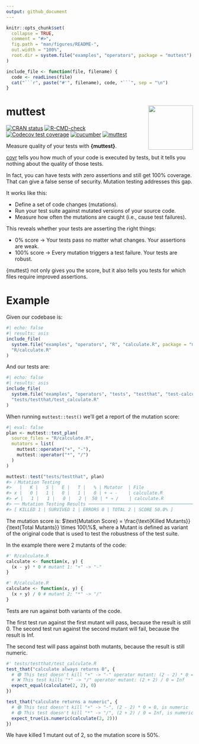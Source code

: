 ```yaml
---
output: github_document
---
```


<!-- README.md is generated from README.Rmd. Please edit that file -->

```r
knitr::opts_chunk$set(
  collapse = TRUE,
  comment = "#>",
  fig.path = "man/figures/README-",
  out.width = "100%",
  root.dir = system.file("examples", "operators", package = "muttest")
)

include_file <- function(file, filename) {
  code <- readLines(file)
  cat("```r", paste("#'", filename), code, "```", sep = "\n")
}
```
# muttest <img src="man/figures/logo.png" align="right" alt="" width="120" />

<!-- badges: start -->
[![CRAN status](https://www.r-pkg.org/badges/version/muttest)](https://CRAN.R-project.org/package=muttest)
[![R-CMD-check](https://github.com/jakubsob/muttest/actions/workflows/R-CMD-check.yaml/badge.svg)](https://github.com/jakubsob/muttest/actions/workflows/R-CMD-check.yaml)
[![Codecov test coverage](https://codecov.io/gh/jakubsob/muttest/graph/badge.svg)](https://app.codecov.io/gh/jakubsob/muttest)
[![cucumber](https://img.shields.io/github/actions/workflow/status/jakubsob/muttest/test-acceptance.yaml?branch=main&label=cucumber&logo=cucumber&color=23D96C&labelColor=0f2a13)](https://github.com/jakubsob/muttest/actions/workflows/test-acceptance.yaml)
[![muttest](https://img.shields.io/endpoint?url=https://raw.githubusercontent.com/jakubsob/muttest/badges/.badges/muttest.json)](https://github.com/jakubsob/muttest/actions/workflows/test-mutation.yaml)
<!-- badges: end -->

Measure quality of your tests with **{muttest}**.

[covr](https://github.com/r-lib/covr) tells you how much of your code is executed by tests, but it tells you nothing about the quality of those tests.

In fact, you can have tests with zero assertions and still get 100% coverage. That can give a false sense of security. Mutation testing addresses this gap.

It works like this:

- Define a set of code changes (mutations).
- Run your test suite against mutated versions of your source code.
- Measure how often the mutations are caught (i.e., cause test failures).

This reveals whether your tests are asserting the right things:

- 0% score → Your tests pass no matter what changes. Your assertions are weak.
- 100% score → Every mutation triggers a test failure. Your tests are robust.

{muttest} not only gives you the score, but it also tells you tests for which files require improved assertions.

# Example

Given our codebase is:

```r
#| echo: false
#| results: asis
include_file(
  system.file("examples", "operators", "R", "calculate.R", package = "muttest"),
  "R/calculate.R"
)
```

And our tests are:

```r
#| echo: false
#| results: asis
include_file(
  system.file("examples", "operators", "tests", "testthat", "test-calculate.R", package = "muttest"),
  "tests/testthat/test_calculate.R"
)
```


When running `muttest::test()` we'll get a report of the mutation score:

```r
#| eval: false
plan <- muttest::test_plan(
  source_files = "R/calculate.R",
  mutators = list(
    muttest::operator("+", "-"),
    muttest::operator("*", "/")
  )
)

muttest::test("tests/testthat", plan)
#> ℹ Mutation Testing
#>   |   K |   S |   E |   T |   % | Mutator  | File
#> x |   0 |   1 |   0 |   1 |   0 | + → -    | calculate.R
#> ✔ |   1 |   1 |   0 |   2 |  50 | * → /    | calculate.R
#> ── Mutation Testing Results ────────────────────────────────────────────────────
#> [ KILLED 1 | SURVIVED 1 | ERRORS 0 | TOTAL 2 | SCORE 50.0% ]
```

The mutation score is: $\text{Mutation Score} = \frac{\text{Killed Mutants}}{\text{Total Mutants}} \times 100\%$, where a Mutant is defined as variant of the original code that is used to test the robustness of the test suite.

In the example there were 2 mutants of the code:

```r
#' R/calculate.R
calculate <- function(x, y) {
  (x - y) * 0 # mutant 1: "+" -> "-"
}
```

```r
#' R/calculate.R
calculate <- function(x, y) {
  (x + y) / 0 # mutant 2: "*" -> "/"
}
```

Tests are run against both variants of the code.

The first test run against the first mutant will pass, because the result is still 0. The second test run against the second mutant will fail, because the result is Inf.

The second test will pass against both mutants, because the result is still numeric.

```r
#' tests/testthat/test_calculate.R
test_that("calculate always returns 0", {
  # 🟢 This test doesn't kill "+" -> "-" operator mutant: (2 - 2) * 0 = 0
  # ❌ This test kills "*" -> "/" operator mutant: (2 + 2) / 0 = Inf
  expect_equal(calculate(2, 2), 0)
})

test_that("calculate returns a numeric", {
  # 🟢 This test doesn't kill "+" -> "-", (2 - 2) * 0 = 0, is numeric
  # 🟢 This test doesn't kill "*" -> "/", (2 + 2) / 0 = Inf, is numeric
  expect_true(is.numeric(calculate(2, 2)))
})
```

We have killed 1 mutant out of 2, so the mutation score is 50%.
